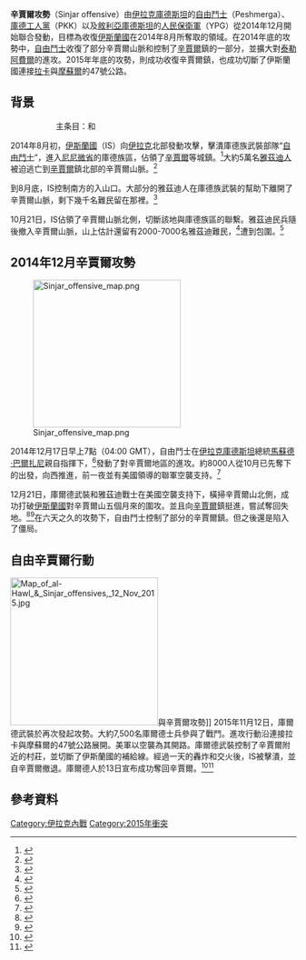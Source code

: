 {{Infobox military conflict
|partof=[[伊拉克内战|伊拉克内战]]
|conflict=辛賈爾攻勢
|image=[[File:PeshmergasSinjar2015-2.JPG|220px]]
|caption=2015年11月[[辛賈爾|辛賈爾]]中的庫德族自由鬥士
|place=[[尼尼微省|尼尼微省]][[辛賈爾|辛賈爾]]
|date=2014年12月21日至2015年11月13日
|result=聯軍獲得決定性勝利
*庫德族收復辛賈爾山大部分地區
*庫德族收復[[辛賈爾|辛賈爾]]鎮
*伊斯蘭國連接[[拉卡|拉卡]]與[[摩蘇爾|摩蘇爾]]的主要補給路線被切斷
|combatant1=[[File:Flag_of_Kurdistan.svg|23px]] [[伊拉克庫爾德斯坦|伊拉克庫爾德斯坦]]
*[[佩什梅格|自由鬥士]]
{{flagicon image|Flag of HPŞ.svg}} {{link-en|辛賈爾防衛力量|Protection Force of Sinjar}}（HPŞ）<br />
{{flagicon image|Flag of YBŞ.svg|border=no}} {{link-en|辛賈爾抵抗組織|Sinjar Resistance Units}}（YBŞ）<br />
{{flagicon image|Flag_of_Kurdistan_Workers_Party_(PKK).svg}} [[庫德工人黨|庫德工人黨]]（PKK）
* {{flagicon image|HPG_Flag.svg|border=no}} {{link-en|人民國防軍|People's Defence Forces}}（HPG）
* {{flagicon image|Flag of YJA-Star.svg|border=no}} {{link-en|自由女子軍|Free Women's Units}}（YJA-Star）
{{flagicon image|Flag of Rojava.svg}} [[羅賈瓦|羅賈瓦]]
* {{flagicon image|People's Protection Units Flag.svg|border=no}} [[人民保衛軍|人民保衛軍]]（YPG）
* {{flagicon image|YPJ Flag.svg|border=no}} [[女子保衛軍|女子保衛軍]]（YPJ）
{{flagicon image|MLKP Banner.svg}} [[马列主义共产党_(土耳其)|马列主义共产党 (土耳其)]]（MLKP）<ref>{{cite news|url=http://en.firatnews.com/news/news/mlkp-fighter-we-will-be-at-the-front-until-sinjar-is-liberated.htm|title=MLKP fighter: We will be at the front until Sinjar is liberated|date=29 December 2014|publisher=Firat News Agency|accessdate=11 February 2015|deadurl=yes|archiveurl=https://web.archive.org/web/20150128055019/http://en.firatnews.com/news/news/mlkp-fighter-we-will-be-at-the-front-until-sinjar-is-liberated.htm|archivedate=2015-01-28}}</ref><br>
空中支援：<br />
* {{flagicon|United States}} [[美國|美國]]
* {{flag|United Kingdom}}<br/><ref name="auto1">{{cite web|url=https://www.gov.uk/government/publications/british-forces-air-strikes-in-iraq-monthly-list/raf-air-strikes-in-iraq-december-2014#december-19|title=RAF air strikes in Iraq: December 2014|date=22 January 2015|accessdate=2015-11-13|archive-date=2019-05-02|archive-url=https://web.archive.org/web/20190502004217/https://www.gov.uk/government/publications/british-forces-air-strikes-in-iraq-monthly-list/raf-air-strikes-in-iraq-december-2014#december-19|dead-url=no}}</ref><ref>{{cite web|url=http://www.telegraph.co.uk/news/worldnews/middleeast/iraq/11306987/Jihadists-in-retreat-as-Iraqi-Kurds-retake-Mt-Sinjar.html|title=Jihadists in retreat as Iraqi Kurds retake Mt Sinjar|date=21 December 2014}}</ref>
* {{flagicon|Canada}} [[加拿大|加拿大]]<ref>{{cite web|url=http://www.forces.gc.ca/en/operations-abroad-current/op-impact-airstrikes.page|title=Operation IMPACT – Air Task Force-Iraq airstrikes|publisher=|accessdate=4 February 2015}}</ref>
* {{Flag|Australia}}<ref>{{cite web|url=http://video.airforce.gov.au/?mediaId=37a9d0c7-4b61-4e16-8402-95cab1f4a5e4|title=Department of Defence – Air Force|publisher=|accessdate=4 February 2015|archive-url=https://web.archive.org/web/20160304083552/http://video.airforce.gov.au/?mediaId=37a9d0c7-4b61-4e16-8402-95cab1f4a5e4|archive-date=2016-03-04|dead-url=yes}}</ref>
其他支援:
*{{flag|Germany}}
|combatant2={{flagicon image|Flag of the Islamic State in Iraq and the Levant.svg}} [[伊斯兰国|伊斯兰国]]（IS）
|strength1 = 超過7,500人<ref name="startoffensive">{{Cite web |url=http://www.nytimes.com/2015/11/12/world/middleeast/isis-iraq-syria.html?smid=tw-share |title=Kurds, Backed by U.S. Air Power, Try to Regain Sinjar From ISIS |accessdate=2015-11-13 |archive-date=2017-10-14 |archive-url=https://web.archive.org/web/20171014072332/https://www.nytimes.com/2015/11/12/world/middleeast/isis-iraq-syria.html?smid=tw-share |dead-url=no }}</ref>
|strength2 = 未知
|commander1 ={{flagdeco|Iraqi Kurdistan}} [[馬蘇德·巴爾扎尼|馬蘇德·巴爾扎尼]]
{{flagicon image|Flag_of_Kurdistan_Workers_Party_(PKK).svg}} {{link-en|Murat Karayilan}}<br/>{{flagicon image|Flag of YBŞ.svg|border=no}} Sheikh Khairy Khedr 
{{flagicon image|Flag of Rojava.svg}} Sipan Hemo

|commander2 = {{flagicon|Islamic State of Iraq and the Levant}} '''[[阿布·貝克爾·巴格達迪|阿布·貝克爾·巴格達迪]]''' <small>（自稱哈里發）</small><br/>
{{Flagdeco|Islamic State of Iraq and the Levant}} {{link-en|阿布·蘇萊曼·納賽爾|Abu Suleiman al-Naser}} <small>（代理軍事指揮官）</small><ref name="who is next">{{cite web|url=http://www.ibtimes.com/if-isis-leader-abu-bakr-al-baghdadi-killed-who-caliph-islamic-state-group-1721638|title=If ISIS Leader Abu Bakr al-Baghdadi Is Killed, Who Is Caliph Of The Islamic State Group?|author=Alessandria Masi|date=11 November 2014|work=International Business Times|accessdate=29 June 2015|archive-date=2018-12-25|archive-url=https://web.archive.org/web/20181225121429/https://www.ibtimes.com/if-isis-leader-abu-bakr-al-baghdadi-killed-who-caliph-islamic-state-group-1721638|dead-url=no}}</ref>
|casualties1 = 未知
|casualties2 = 超過1,300人陣亡<ref>{{cite web|url=http://basnews.com/news/2014/12/22/%D8%A8%D8%A7%D8%B3%D9%86%DB%8C%D9%88%D8%B2-%DA%98%D9%85%D8%A7%D8%B1%DB%95%DB%8C-%D9%83%D9%88%DA%98%D8%B1%D8%A7%D9%88%D8%A7%D9%86%DB%8C-%D8%AF%D8%A7%D8%B9%D8%B4-%D9%84%DB%95-%D8%B4%D9%86%DA%AF%D8%A7/|title=ISIL Casualties in Shingal Revealed|work=Bas News|accessdate=22 December 2014|deadurl=yes|archiveurl=https://web.archive.org/web/20141231105406/http://basnews.com/news/2014/12/22/%D8%A8%D8%A7%D8%B3%D9%86%DB%8C%D9%88%D8%B2-%DA%98%D9%85%D8%A7%D8%B1%DB%95%DB%8C-%D9%83%D9%88%DA%98%D8%B1%D8%A7%D9%88%D8%A7%D9%86%DB%8C-%D8%AF%D8%A7%D8%B9%D8%B4-%D9%84%DB%95-%D8%B4%D9%86%DA%AF%D8%A7/|archivedate=2014-12-31}}</ref><ref name="specialforces">{{cite web|url=http://news.sky.com/story/1586223/uk-forces-on-frontline-of-battle-for-sinjar|title=Kurds Say They Are Winning Battle For Sinjar|work=Sky News|accessdate=13 November 2015|archive-date=2015-11-12|archive-url=https://web.archive.org/web/20151112143013/http://news.sky.com/story/1586223/uk-forces-on-frontline-of-battle-for-sinjar|dead-url=no}}</ref><ref name="16suicide">{{cite web|url=http://rudaw.net/english/kurdistan/121120159|title=Peshmerga commander: 100 ISIS killed so far in Shingal|publisher=|accessdate=13 November 2015|archive-url=https://web.archive.org/web/20151114225738/http://rudaw.net/english/kurdistan/121120159|archive-date=2015-11-14|dead-url=yes}}</ref><br>超過300人被俘（對方宣稱）
<ref>{{cite web|url=http://rudaw.net/turkish/kurdistan/1311201517|title=ŞENGAL’DEN NAKİL: Musul ceset ve yaralı dolu!|work=Rudaw|access-date=2015-11-15|archive-url=https://web.archive.org/web/20151117015928/http://rudaw.net/turkish/kurdistan/1311201517|archive-date=2015-11-17|dead-url=yes}}</ref><ref>{{cite web|url=http://rudaw.net/turkish/kurdistan/1311201526|title=OPERASYON %100 TAMAM: 300 IŞİD’li cesedi... Kurtarılan 28 köy|work=Rudaw|access-date=2015-11-15|archive-url=https://web.archive.org/web/20151115235944/http://rudaw.net/turkish/kurdistan/1311201526|archive-date=2015-11-15|dead-url=yes}}</ref>
}}

'''辛賈爾攻勢'''（Sinjar offensive）由[[伊拉克庫德斯坦|伊拉克庫德斯坦]]的[[佩什梅格|自由鬥士]]（Peshmerga）、[[庫德工人黨|庫德工人黨]]（PKK）以及[[西庫德斯坦|敘利亞庫德斯坦]]的[[人民保衛軍|人民保衛軍]]（YPG）從2014年12月開始聯合發動，目標為收復[[伊斯蘭國|伊斯蘭國]]在2014年8月所奪取的領域。在2014年底的攻勢中，[[佩什梅格|自由鬥士]]收復了部分辛賈爾山脈和控制了[[辛賈爾|辛賈爾]]鎮的一部分，並擴大對[[泰勒阿費爾|泰勒阿費爾]]的進攻。2015年年底的攻勢，則成功收復辛賈爾鎮，也成功切斷了伊斯蘭國連接[[拉卡|拉卡]]與[[摩蘇爾|摩蘇爾]]的47號公路。

==背景==
::主条目：{{link-en|2014年8月北伊拉克攻勢|Northern Iraq offensive (August 2014)}}和{{link-en|辛賈爾大屠殺|Sinjar massacre}}
2014年8月初，[[伊斯蘭國|伊斯蘭國]]（IS）向[[伊拉克|伊拉克]]北部發動攻擊，擊潰庫德族武裝部隊“[[佩什梅格|自由鬥士]]”，進入[[尼尼微省|尼尼微省]]的庫德族區，佔領了[[辛賈爾|辛賈爾]]等城鎮。<ref>{{cite news | url=http://cn.nytimes.com/world/20140804/c04iraq/zh-hant/| title=遜尼派武裝繼續在伊拉克北部擴張 | publisher=紐約時報中文網| accessdate=2014-08-04}}</ref>大約5萬名[[雅茲迪人|雅茲迪人]]被迫逃亡到[[辛賈爾|辛賈爾]]鎮北部的辛賈爾山脈。<ref name="Background">{{cite web|url=http://www.newyorker.com/news/news-desk/early-success-kurds-sinjar?mbid=rss|title=An Early Success for the Kurds in Sinjar|work=The New Yorker|accessdate=19 December 2014|archive-date=2015-03-27|archive-url=https://web.archive.org/web/20150327021028/http://www.newyorker.com/news/news-desk/early-success-kurds-sinjar?mbid=rss|dead-url=no}}</ref>

到8月底，IS控制南方的入山口。大部分的雅茲迪人在庫德族武裝的幫助下離開了辛賈爾山脈，剩下幾千名難民留在那裡。<ref name=agat21-10-14>{{cite web|url=http://www.agathocledesyracuse.com/archives/115|title=Iraq Sinjar battle (21 Oct 2014)|work=Agathocle de Syracuse|date=21 October 2014|accessdate=24 March 2015|archive-url=https://web.archive.org/web/20150226111009/http://www.agathocledesyracuse.com/archives/115|archive-date=2015-02-26|dead-url=yes}}</ref>

10月21日，IS佔領了辛賈爾山脈北側，切斷該地與庫德族區的聯繫。雅茲迪民兵隨後撤入辛賈爾山脈，山上估計還留有2000-7000名雅茲迪難民，<ref name=agat21-10-14>{{cite web|url=http://www.agathocledesyracuse.com/archives/115|title=Iraq Sinjar battle (21 Oct 2014)|work=Agathocle de Syracuse|date=21 October 2014|accessdate=24 March 2015|archive-url=https://web.archive.org/web/20150226111009/http://www.agathocledesyracuse.com/archives/115|archive-date=2015-02-26|dead-url=yes}}</ref>遭到包圍。<ref name=Clatch22.12.14>{{cite web|url=http://www.mcclatchydc.com/news/nation-world/world/middle-east/article24777757.html|title=Islamic State counterattacks refinery as fight for Iraq swings back and forth|agency=McClatchy DC|accessdate=24 March 2015|date=22 December 2014|deadurl=yes|archiveurl=https://web.archive.org/web/20151117021143/http://www.mcclatchydc.com/news/nation-world/world/middle-east/article24777757.html|archivedate=2015-11-17}}</ref>

==2014年12月辛賈爾攻勢==
[[File:Sinjar_offensive_map.png|260px]]

2014年12月17日早上7點（04:00 GMT），自由鬥士在[[伊拉克庫德斯坦|伊拉克庫德斯坦]]總統[[馬蘇德·巴爾扎尼|馬蘇德·巴爾扎尼]]親自指揮下，<ref name="Masoud_Barzani">{{cite web|url=http://www.trust.org/item/20141219180249-j0khr/?|title=Iraqi Kurds claim more territory after breaking siege of Sinjar|work=Trust|accessdate=26 May 2015|date=19 December 2014}}</ref>發動了對辛賈爾地區的進攻。約8000人從10月已先奪下的{{link-en|舒馬|Zummar}}出發，向西推進，前一夜並有美國領導的聯軍空襲支持。<ref>{{cite web|url=http://www.theguardian.com/world/2014/dec/17/kurds-peshmerga-offensive-isis-sinjar-territory-mosul?|title=Kurdish peshmerga forces launch offensive to retake Isis held areas|work=The Guardian|accessdate=18 April 2015|date=17 December 2014}}</ref>

12月21日，庫爾德武裝和雅茲迪戰士在美國空襲支持下，橫掃辛賈爾山北側，成功打破[[伊斯蘭國|伊斯蘭國]]對辛賈爾山五個月來的圍攻。並且向[[辛賈爾|辛賈爾]]鎮挺進，嘗試奪回失地。<ref>{{cite news |url=http://www.bbc.com/news/world-middle-east-30569313 | title=Sinjar battle: Kurds 'take control' of large area from IS |publisher=BBC |accessdate=2014-12-21}}</ref><ref>{{cite news |url=http://www.reuters.com/article/2014/12/21/us-mideast-crisis-iraq-sinjar-idUSKBN0JZ0QO20141221 | title=Iraqi Kurds, Yazidis fight Islamic State for strategic town of Sinjar |publisher=the Reuters |accessdate=2014-12-21}}</ref>在六天之久的攻勢下，自由鬥士控制了部分的辛賈爾鎮。但之後還是陷入了僵局。

== 自由辛賈爾行動 ==
[[File:Map_of_al-Hawl_&_Sinjar_offensives,_12_Nov_2015.jpg|260px]]與辛賈爾攻勢]]
2015年11月12日，庫爾德武裝於再次發起攻勢。大約7,500名庫爾德士兵參與了戰鬥。進攻行動沿連接拉卡與摩蘇爾的47號公路展開。美軍以空襲為其開路。庫爾德武裝控制了辛賈爾附近的村莊，並切斷了伊斯蘭國的補給線。經過一天的轟炸和交火後，IS被擊潰，並自辛賈爾撤退。庫爾德人於13日宣布成功奪回辛賈爾。<ref>{{cite news|title=Kurdish forces say Islamic State defeated in Iraq's Sinjar|url=http://www.reuters.com/article/2015/11/13/us-mideast-crisis-iraq-sinjar-idUSKCN0T10AL20151113#cqb4wyqS0VTZTJzS.97|publisher=Reuters|date=2015-11-13}}</ref><ref>{{cite news|title=庫爾德戰鬥人員奪回伊拉克北部城鎮辛賈爾|url=http://www.voachinese.com/content/voa-news-iraq-20151113/3056167.html|publisher=美国之音|date=2015-11-13}}</ref>

==參考資料==
{{reflist}}

[[Category:伊拉克內戰|Category:伊拉克內戰]]
[[Category:2015年衝突|Category:2015年衝突]]